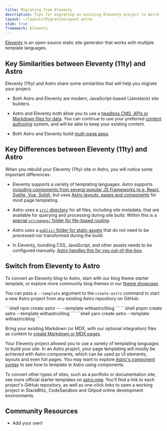 ```yaml
---
title: Migrating from Eleventy
description: Tips for migrating an existing Eleventy project to Astro
layout: ~/layouts/MigrationLayout.astro
stub: true
framework: Eleventy
---
```



[Eleventy](https://11ty.dev) is an open-source static site generator that works with multiple template languages.

## Key Similarities between Eleventy (11ty) and Astro

Eleventy (11ty) and Astro share some similarities that will help you migrate your project:

- Both Astro and Eleventy are modern, JavaScript-based (Jamstack) site builders.

- Astro and Eleventy both allow you to use a [headless CMS, APIs or Markdown files for data](/en/guides/data-fetching/). You can continue to use your preferred [content authoring](/en/guides/content/) system, and will be able to keep your existing content.

- Both Astro and Eleventy build [multi-page apps](/en/concepts/mpa-vs-spa/).

## Key Differences between Eleventy (11ty) and Astro

When you rebuild your Eleventy (11ty) site in Astro, you will notice some important differences:

- Eleventy supports a variety of templating languages. Astro supports [including components from several popular JS Frameworks (e.g. React, Svelte, Vue, Solid)](/en/core-concepts/framework-components/), but uses [Astro layouts, pages and components](/en/core-concepts/astro-components/) for most page templating.

- Astro uses a [`src/` directory](/en/core-concepts/project-structure/#src) for all files, including site metadata, that are available for querying and processing during site build. Within this is a [special `src/pages/` folder for file-based routing](/en/core-concepts/astro-pages/).

- Astro uses a [`public/` folder for static assets](/en/core-concepts/project-structure/#public) that do not need to be processed nor transformed during the build.

- In Eleventy, bundling CSS, JavaScript, and other assets needs to be configured manually. [Astro handles this for you out-of-the-box](/en/concepts/why-astro/#fully-featured-but-flexible).

## Switch from Eleventy to Astro

To convert an Eleventy blog to Astro, start with our blog theme starter template, or explore more community blog themes in our [theme showcase](https://astro.build/themes/).

You can pass a `--template` argument to the `create-astro` command to start a new Astro project from any existing Astro repository on GitHub:

  <PackageManagerTabs>
    <Fragment slot="npm">
    ```shell
    npm create astro -- --template withastro/blog
    ```
    </Fragment>
    <Fragment slot="pnpm">
    ```shell
    pnpm create astro --template withastro/blog
    ```
    </Fragment>
    <Fragment slot="yarn">
    ```shell
    yarn create astro --template withastro/blog
    ```
    </Fragment>
  </PackageManagerTabs>

 Bring your existing Markdown (or MDX, with our optional integration) files as content to [create Markdown or MDX pages](/en/guides/markdown-content/).

Your Eleventy project allowed you to use a variety of templating languages to build your site. In an Astro project, your page templating will mostly be achieved with Astro components, which can be used as UI elements, layouts and even full pages. You may want to explore [Astro's component syntax](/en/core-concepts/astro-components/) to see how to template in Astro using components.

To convert other types of sites, such as a portfolio or documentation site, see more official starter templates on [astro.new](https://astro.new). You'll find a link to each project's GitHub repository, as well as one-click links to open a working project in StackBlitz, CodeSandbox and Gitpod online development environments.

## Community Resources

- Add your own!